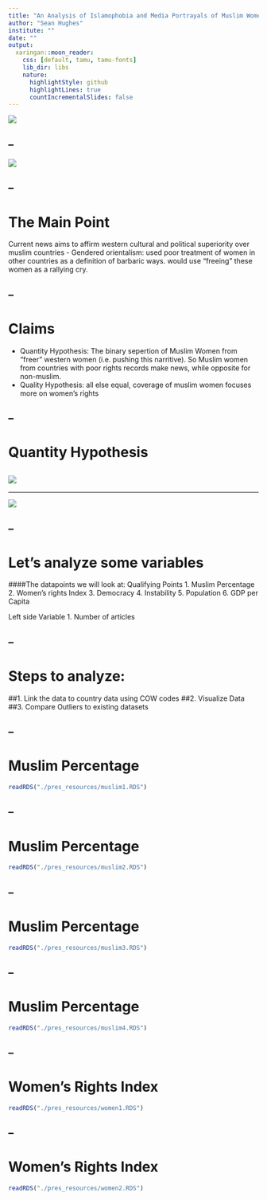 ```yaml
---
title: "An Analysis of Islamophobia and Media Portrayals of Muslim Women: A Computational Text Analysis of US News Coverage by Rochelle Terman"
author: "Sean Hughes"
institute: ""
date: ""
output:
  xaringan::moon_reader:
    css: [default, tamu, tamu-fonts]
    lib_dir: libs
    nature:
      highlightStyle: github
      highlightLines: true
      countIncrementalSlides: false
---
```


![](./pres_resources/intro1.jpg)

--
---

![](./pres_resources/intro2.jpg)

--
---

# The Main Point

Current news aims to affirm western cultural and political superiority over muslim countries
 - Gendered orientalism: used poor treatment of women in other countries as a definition
 	of barbaric ways. would use "freeing" these women as a rallying cry.

--
---

# Claims

- Quantity Hypothesis: The binary sepertion of Muslim Women from "freer" western women (i.e. pushing this narritive). So Muslim women from countries with poor rights records make news, while opposite for non-muslim.
- Quality Hypothesis: all else equal, coverage of muslim women focuses more on women's rights

--
---

# Quantity Hypothesis

![](./pres_resources/quantity.png)
--
---

![](./pres_resources/quantity2.png)

--
---

# Let's analyze some variables

 ####The datapoints we will look at:
 Qualifying Points
    1. Muslim Percentage
    2. Women's rights Index
    3. Democracy
    4. Instability
    5. Population
    6. GDP per Capita

 Left side Variable
    1. Number of articles
    
--
---

# Steps to analyze:

##1. Link the data to country data using COW codes
##2. Visualize Data
##3. Compare Outliers to existing datasets

--
---

# Muslim Percentage

```r

readRDS("./pres_resources/muslim1.RDS")

```

--
---

# Muslim Percentage

```r

readRDS("./pres_resources/muslim2.RDS")

```

--
---

# Muslim Percentage

```r

readRDS("./pres_resources/muslim3.RDS")

```

--
---

# Muslim Percentage

```r

readRDS("./pres_resources/muslim4.RDS")

```

--
---

# Women's Rights Index

```r

readRDS("./pres_resources/women1.RDS")

```

--
---

# Women's Rights Index

```r

readRDS("./pres_resources/women2.RDS")

```